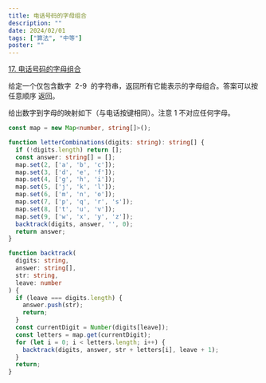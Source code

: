 ```yaml
---
title: 电话号码的字母组合
description: ""
date: 2024/02/01
tags: ["算法", "中等"]
poster: ""
---
```


[17. 电话号码的字母组合](https://leetcode.cn/problems/letter-combinations-of-a-phone-number/)

给定一个仅包含数字  2-9  的字符串，返回所有它能表示的字母组合。答案可以按 任意顺序 返回。

给出数字到字母的映射如下（与电话按键相同）。注意 1 不对应任何字母。

```typescript
const map = new Map<number, string[]>();

function letterCombinations(digits: string): string[] {
  if (!digits.length) return [];
  const answer: string[] = [];
  map.set(2, ['a', 'b', 'c']);
  map.set(3, ['d', 'e', 'f']);
  map.set(4, ['g', 'h', 'i']);
  map.set(5, ['j', 'k', 'l']);
  map.set(6, ['m', 'n', 'o']);
  map.set(7, ['p', 'q', 'r', 's']);
  map.set(8, ['t', 'u', 'v']);
  map.set(9, ['w', 'x', 'y', 'z']);
  backtrack(digits, answer, '', 0);
  return answer;
}

function backtrack(
  digits: string,
  answer: string[],
  str: string,
  leave: number
) {
  if (leave === digits.length) {
    answer.push(str);
    return;
  }
  const currentDigit = Number(digits[leave]);
  const letters = map.get(currentDigit);
  for (let i = 0; i < letters.length; i++) {
    backtrack(digits, answer, str + letters[i], leave + 1);
  }
  return;
}
```
